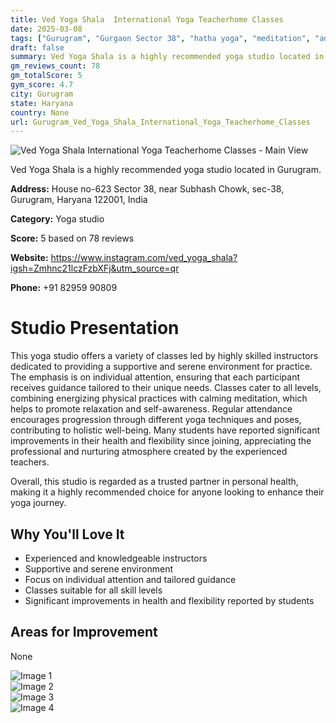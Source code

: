 ```yaml
---
title: Ved Yoga Shala  International Yoga Teacherhome Classes
date: 2025-03-08
tags: ["Gurugram", "Gurgaon Sector 38", "hatha yoga", "meditation", "advanced yoga", "supportive atmosphere", "experienced instructors", "Gurugram"]  
draft: false
summary: Ved Yoga Shala is a highly recommended yoga studio located in Gurugram.
gm_reviews_count: 78
gm_totalScore: 5
gym_score: 4.7
city: Gurugram
state: Haryana
country: None
url: Gurugram_Ved_Yoga_Shala_International_Yoga_Teacherhome_Classes
---
```


<div className="aspect-[16/9] relative my-8">
  <img 
    src="https://lh5.googleusercontent.com/p/AF1QipMxo56vLOs-p8vEbTYsWoGYxgX3V85eDReYhCJq=w1920-h1080-k-no"
    alt="Ved Yoga Shala  International Yoga Teacherhome Classes - Main View"
    className="object-cover absolute inset-0 w-full h-full rounded-lg"
  />
</div>

Ved Yoga Shala is a highly recommended yoga studio located in Gurugram.

**Address:** House no-623 Sector 38, near Subhash Chowk, sec-38, Gurugram, Haryana 122001, India

**Category:** Yoga studio

**Score:** 5 based on 78 reviews

**Website:** https://www.instagram.com/ved_yoga_shala?igsh=Zmhnc21lczFzbXFj&utm_source=qr

**Phone:** +91 82959 90809

# Studio Presentation

This yoga studio offers a variety of classes led by highly skilled instructors dedicated to providing a supportive and serene environment for practice. The emphasis is on individual attention, ensuring that each participant receives guidance tailored to their unique needs. Classes cater to all levels, combining energizing physical practices with calming meditation, which helps to promote relaxation and self-awareness. Regular attendance encourages progression through different yoga techniques and poses, contributing to holistic well-being. Many students have reported significant improvements in their health and flexibility since joining, appreciating the professional and nurturing atmosphere created by the experienced teachers.

Overall, this studio is regarded as a trusted partner in personal health, making it a highly recommended choice for anyone looking to enhance their yoga journey.

## Why You'll Love It

- Experienced and knowledgeable instructors
- Supportive and serene environment
- Focus on individual attention and tailored guidance
- Classes suitable for all skill levels
- Significant improvements in health and flexibility reported by students

## Areas for Improvement

None

<div className="grid grid-cols-1 xl:grid-cols-2 gap-4 my-8">
<div className="aspect-[4/3] relative"><img src="https://lh3.googleusercontent.com/p/AF1QipPAAs1cNq1ROsOE7DEpARfc3Kx4oLPSYINuJK57=w1920-h1080-k-no" alt="Image 1" className="object-cover absolute inset-0 w-full h-full rounded-lg" /></div>
<div className="aspect-[4/3] relative"><img src="https://lh5.googleusercontent.com/p/AF1QipMfN4KZPtjaOJg5L5eU1sogBTepcD8eNpyxonLI=w1920-h1080-k-no" alt="Image 2" className="object-cover absolute inset-0 w-full h-full rounded-lg" /></div>
<div className="aspect-[4/3] relative"><img src="https://lh5.googleusercontent.com/p/AF1QipNSuwERnz7zYMq54hgoUA4Qu5O7-ppWegh_qM1S=w1920-h1080-k-no" alt="Image 3" className="object-cover absolute inset-0 w-full h-full rounded-lg" /></div>
<div className="aspect-[4/3] relative"><img src="https://lh3.googleusercontent.com/p/AF1QipMKsAQqHGU-7BvYXFGr-zinGP45p0465hzX94x7=w1920-h1080-k-no" alt="Image 4" className="object-cover absolute inset-0 w-full h-full rounded-lg" /></div>
</div>